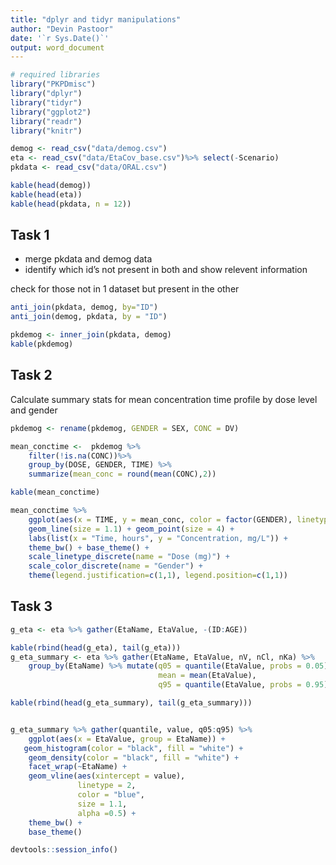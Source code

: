 ```yaml
---
title: "dplyr and tidyr manipulations"
author: "Devin Pastoor"
date: '`r Sys.Date()`'
output: word_document
---
```



```r
# required libraries
library("PKPDmisc")
library("dplyr")
library("tidyr")
library("ggplot2")
library("readr")
library("knitr")
```

```r
demog <- read_csv("data/demog.csv")
eta <- read_csv("data/EtaCov_base.csv")%>% select(-Scenario)
pkdata <- read_csv("data/ORAL.csv")
```

```r
kable(head(demog))
kable(head(eta))
kable(head(pkdata, n = 12))
```

## Task 1

* merge pkdata and demog data
* identify which id's not present in both and show relevent information

check for those not in 1 dataset but present in the other
```r
anti_join(pkdata, demog, by="ID")
anti_join(demog, pkdata, by = "ID")
```

```r
pkdemog <- inner_join(pkdata, demog)
kable(pkdemog)
```


## Task 2

Calculate summary stats for mean concentration time profile by dose level and gender

```r
pkdemog <- rename(pkdemog, GENDER = SEX, CONC = DV)

mean_conctime <-  pkdemog %>% 
    filter(!is.na(CONC))%>% 
    group_by(DOSE, GENDER, TIME) %>% 
    summarize(mean_conc = round(mean(CONC),2))
```

```r
kable(mean_conctime)
```

```r
mean_conctime %>%
    ggplot(aes(x = TIME, y = mean_conc, color = factor(GENDER), linetype = factor(DOSE))) +
    geom_line(size = 1.1) + geom_point(size = 4) +
    labs(list(x = "Time, hours", y = "Concentration, mg/L")) +
    theme_bw() + base_theme() +
    scale_linetype_discrete(name = "Dose (mg)") +
    scale_color_discrete(name = "Gender") +
    theme(legend.justification=c(1,1), legend.position=c(1,1)) 
```

## Task 3

```r
g_eta <- eta %>% gather(EtaName, EtaValue, -(ID:AGE))

kable(rbind(head(g_eta), tail(g_eta)))
g_eta_summary <- eta %>% gather(EtaName, EtaValue, nV, nCl, nKa) %>%
    group_by(EtaName) %>% mutate(q05 = quantile(EtaValue, probs = 0.05),
                                 mean = mean(EtaValue),
                                 q95 = quantile(EtaValue, probs = 0.95))

kable(rbind(head(g_eta_summary), tail(g_eta_summary)))


g_eta_summary %>% gather(quantile, value, q05:q95) %>%
    ggplot(aes(x = EtaValue, group = EtaName)) +
   geom_histogram(color = "black", fill = "white") +
    geom_density(color = "black", fill = "white") +
    facet_wrap(~EtaName) + 
    geom_vline(aes(xintercept = value), 
               linetype = 2, 
               color = "blue", 
               size = 1.1, 
               alpha =0.5) +
    theme_bw() + 
    base_theme()
```



```r
devtools::session_info()
```
